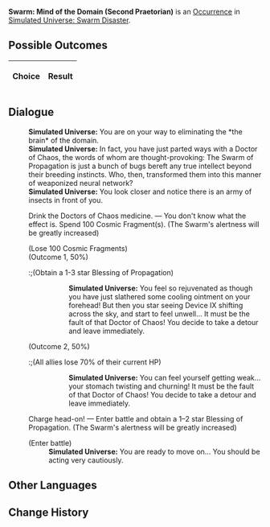 {{Simulated Universe Event Infobox
|title         = Swarm: Mind of the Domain (Second Praetorian)
|image         = Random Event 4.png
|type          =
|domains_su    = 
|domains_ext   = 
|domains_swarm = Swarm
|domains_gng   = 
|requirements  =
|prev          = {{tx}}
|next          = {{tx}}
|indexRewards  =
|characters    = 
}}
'''Swarm: Mind of the Domain (Second Praetorian)''' is an [[Simulated Universe/Occurrence|Occurrence]] in [[Simulated Universe: Swarm Disaster]].

==Possible Outcomes==
{| class="article-table"
!Choice
!Result

|}

<!--
==Gameplay Notes==

-->
==Dialogue==
{{Dialogue Start}}
:'''Simulated Universe:''' You are on your way to eliminating the *the brain* of the domain.
:'''Simulated Universe:''' In fact, you have just parted ways with a Doctor of Chaos, the words of whom are thought-provoking: The Swarm of Propagation is just a bunch of bugs bereft any true intellect beyond their breeding instincts. Who, then, transformed them into this manner of weaponized neural network?
:'''Simulated Universe:''' You look closer and notice there is an army of insects in front of you.
:{{DIcon|Star}} Drink the Doctors of Chaos medicine. &mdash; You don't know what the effect is. Spend 100 Cosmic Fragment(s). (The Swarm's alertness will be greatly increased)
:;(Lose 100 Cosmic Fragments)
:;(Outcome 1, 50%)
::;(Obtain a 1-3 star Blessing of Propagation)
:::'''Simulated Universe:''' You feel so rejuvenated as though you have just slathered some cooling ointment on your forehead! But then you star seeing Device IX shifting across the sky, and start to feel unwell... It must be the fault of that Doctor of Chaos! You decide to take a detour and leave immediately.
:;(Outcome 2, 50%)
::;(All allies lose 70% of their current HP)
:::'''Simulated Universe:''' You can feel yourself getting weak... your stomach twisting and churning! It must be the fault of that Doctor of Chaos! You decide to take a detour and leave immediately.
:{{DIcon|Star}} Charge head-on! &mdash; Enter battle and obtain a 1&ndash;2 star Blessing of Propagation. (The Swarm's alertness will be greatly increased)
:;(Enter battle)
::{{Enemy List|Juvenile Sting*3/;Lesser Sting*1/}}
::'''Simulated Universe:''' You are ready to move on... You should be acting very cautiously.
{{Dialogue End}}

==Other Languages==
{{Other Languages
|en    = Swarm: Mind of the Domain (Second Praetorian)
|zhs   = 虫潮•区域脑体（二级卫戍）
|zht   = 蟲潮•區域腦體（二級衛戍）
|ja    = 虫の潮・区域脳（二級守備）
|ko    = 곤충 파도•구역 두뇌체(2급 경비)
|es    = Enjambre: Mente de zona (segundo pretoriano)
|fr    = Esprit de la Zone de l'Essaim (deuxième prétorien)
|ru    = Жужжание: Разум зоны (гарнизон ур. 2)
|th    = คลื่นแมลง: มันสมองแห่งอาณาเขต (กองกำลังระดับ 2)
|vi    = Côn Trùng - Khu Vực Đầu Não (Cảnh Vệ Cấp 2)
|de    = Der Schwarm: Gehirn der Region (Garnisonsstufe 2)
|id    = Swarm: Otak dari Zona (Garnisun Tingkat 2)
|pt    = Enxame: Mente do Domínio (Segundo Pretoriano)
}}

==Change History==
{{Change History|1.0}}
